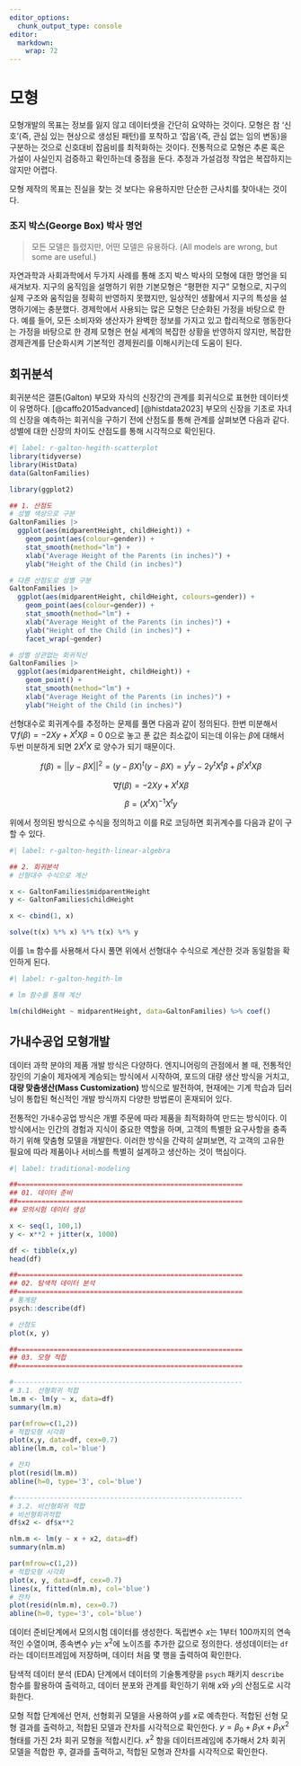 ```yaml
---
editor_options: 
  chunk_output_type: console
editor: 
  markdown: 
    wrap: 72
---
```


# 모형

모형개발의 목표는 정보를 잃지 않고 데이터셋을 간단히 요약하는 것이다.
모형은 참 '신호'(즉, 관심 있는 현상으로 생성된 패턴)를 포착하고 '잡음'(즉, 관심 없는 임의 변동)을 구분하는 것으로 신호대비 잡음비를 최적화하는 것이다. 전통적으로 모형은 추론 혹은 가설이 사실인지 검증하고 확인하는데 중점을 둔다. 추정과 가설검정 작업은 복잡하지는 않지만 어렵다.

모형 제작의 목표는 진실을 찾는 것 보다는 유용하지만 단순한 근사치를 찾아내는 것이다.

:::{.callout-note}

### 조지 박스(George Box) 박사 명언

> 모든 모델은 틀렸지만, 어떤 모델은 유용하다. (All models are wrong, but some are useful.)

자연과학과 사회과학에서 두가지 사례를 통해 조지 박스 박사의 모형에 대한 명언을 되새겨보자.
지구의 움직임을 설명하기 위한 기본모형은 "평편한 지구" 모형으로, 지구의 실제 구조와 움직임을 정확히 반영하지 못했지만, 일상적인 생활에서 지구의 특성을 설명하기에는 충분했다. 경제학에서 사용되는 많은 모형은 단순화된 가정을 바탕으로 한다. 예를 들어, 모든 소비자와 생산자가 완벽한 정보를 가지고 있고 합리적으로 행동한다는 가정을 바탕으로 한 경제 모형은 현실 세계의 복잡한 상황을 반영하지 않지만, 복잡한 경제관계를 단순화시켜 기본적인 경제원리를 이해시키는데 도움이 된다.

:::


## 회귀분석 

회귀분석은 갤톤(Galton) 부모와 자식의 신장간의 관계를 회귀식으로 표현한 데이터셋이 유명하다. [@caffo2015advanced] [@histdata2023]
부모의 신장을 기초로 자녀의 신장을 예측하는 회귀식을 구하기 전에 산점도를 통해 관계를 살펴보면 다음과 같다. 
성별에 대한 신장의 차이도 산점도를 통해 시각적으로 확인된다.

``` r
#| label: r-galton-hegith-scatterplot
library(tidyverse)
library(HistData)
data(GaltonFamilies)

library(ggplot2)

## 1. 산점도 
# 성별 색상으로 구분
GaltonFamilies |> 
  ggplot(aes(midparentHeight, childHeight)) +
    geom_point(aes(colour=gender)) +
    stat_smooth(method="lm") +
    xlab("Average Height of the Parents (in inches)") +
    ylab("Height of the Child (in inches)")

# 다른 산점도로 성별 구분
GaltonFamilies |> 
  ggplot(aes(midparentHeight, childHeight, colours=gender)) +
    geom_point(aes(colour=gender)) +
    stat_smooth(method="lm") +
    xlab("Average Height of the Parents (in inches)") +
    ylab("Height of the Child (in inches)") +
    facet_wrap(~gender)

# 성별 상관없는 회귀직선
GaltonFamilies |> 
  ggplot(aes(midparentHeight, childHeight)) +
    geom_point() +
    stat_smooth(method="lm") +
    xlab("Average Height of the Parents (in inches)") +
    ylab("Height of the Child (in inches)")
```

선형대수로 회귀계수를 추정하는 문제를 풀면 다음과 같이 정의된다.
한번 미분해서 $\nabla f(\beta ) = -2Xy + X^t X \beta =0$ 
0으로 놓고 푼 값은 최소값이 되는데 이유는 $\beta$에 대해서 두번 미분하게 되면 $2 X^t X$ 로 양수가 되기 때문이다.

$$f(\beta ) = ||y - \beta X ||^2 = (y - \beta X)^t (y - \beta X) = y^t y - 2 y^t X^t \beta + \beta^t X^t X \beta$$

$$\nabla f(\beta ) = -2Xy + X^t X \beta$$

$$\beta = (X^t X)^{-1} X^t y $$

위에서 정의된 방식으로 수식을 정의하고 이를 R로 코딩하면 회귀계수를 다음과 같이 구할 수 있다.

``` r
#| label: r-galton-hegith-linear-algebra

## 2. 회귀분석
# 선형대수 수식으로 계산

x <- GaltonFamilies$midparentHeight
y <- GaltonFamilies$childHeight

x <- cbind(1, x)

solve(t(x) %*% x) %*% t(x) %*% y
```

이를 `lm` 함수를 사용해서 다시 풀면 위에서 선형대수 수식으로 계산한 것과 동일함을 확인하게 된다.

``` r
#| label: r-galton-hegith-lm

# lm 함수를 통해 계산

lm(childHeight ~ midparentHeight, data=GaltonFamilies) %>% coef()
```

## 가내수공업 모형개발

데이터 과학 분야의 제품 개발 방식은 다양하다. 엔지니어링의 관점에서 볼 때, 전통적인 장인의 기술이 제자에게 계승되는 방식에서 시작하여, 포드의 대량 생산 방식을 거치고, **대량 맞춤생산(Mass Customization)** 방식으로 발전하여, 현재에는 기계 학습과 딥러닝이 통합된 혁신적인 개발 방식까지 다양한 방법론이 혼재되어 있다.

전통적인 가내수공업 방식은 개별 주문에 따라 제품을 최적화하여 만드는 방식이다. 이 방식에서는 인간의 경험과 지식이 중요한 역할을 하며, 고객의 특별한 요구사항을 충족하기 위해 맞춤형 모델을 개발한다. 이러한 방식을 간략히 살펴보면, 각 고객의 고유한 필요에 따라 제품이나 서비스를 특별히 설계하고 생산하는 것이 핵심이다.


```r
#| label: traditional-modeling

##========================================================
## 01. 데이터 준비
##========================================================
## 모의시험 데이터 생성

x <- seq(1, 100,1)
y <- x**2 + jitter(x, 1000)

df <- tibble(x,y)
head(df)

##========================================================
## 02. 탐색적 데이터 분석
##========================================================
# 통계량
psych::describe(df)

# 산점도
plot(x, y)

##========================================================
## 03. 모형 적합
##========================================================

#---------------------------------------------------------
# 3.1. 선형회귀 적합
lm.m <- lm(y ~ x, data=df)
summary(lm.m)

par(mfrow=c(1,2))
# 적합모형 시각화
plot(x,y, data=df, cex=0.7)
abline(lm.m, col='blue')

# 잔차 
plot(resid(lm.m))
abline(h=0, type='3', col='blue')

#---------------------------------------------------------
# 3.2. 비선형회귀 적합
# 비선형회귀적합
df$x2 <- df$x**2

nlm.m <- lm(y ~ x + x2, data=df)
summary(nlm.m)

par(mfrow=c(1,2))
# 적합모형 시각화
plot(x, y, data=df, cex=0.7)
lines(x, fitted(nlm.m), col='blue')
# 잔차 
plot(resid(nlm.m), cex=0.7)
abline(h=0, type='3', col='blue')
```

데이터 준비단계에서 모의시험 데이터를 생성한다. 독립변수 $x$는 1부터 100까지의 연속적인 수열이며, 종속변수 $y$는 $x^2$에 노이즈를 추가한 값으로 정의한다. 생성데이터는 `df`라는 데이터프레임에 저장하며, 데이터 처음 몇 행을 출력하여 확인한다.

탐색적 데이터 분석 (EDA) 단계에서 데이터의 기술통계량을 `psych` 패키지 `describe` 함수를 활용하여 출력하고, 데이터 분포와 관계를 확인하기 위해 $x$와 $y$의 산점도로 시각화한다.

모형 적합 단계에선 먼저, 선형회귀 모델을 사용하여 $y$를 $x$로 예측한다. 
적합된 선형 모형 결과를 출력하고,
적합된 모델과 잔차를 시각적으로 확인한다. 
$y = \beta_0 + \beta_1 x + \beta_1 x^2$ 형태를 가진 2차 회귀 모형을 적합시킨다. 
$x^2$ 항을 데이터프레임에 추가해서 2차 회귀 모델을 적합한 후, 결과를 출력하고, 적합된 모형과 잔차를 시각적으로 확인한다.


